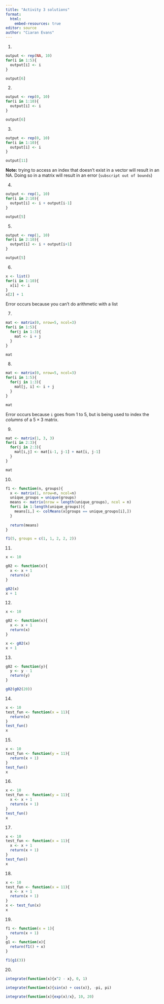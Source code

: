 ```yaml
---
title: "Activity 3 solutions"
format: 
  html:
    embed-resources: true
editor: source
author: "Ciaran Evans"
---
```


1.

```r
output <- rep(NA, 10)
for(i in 1:5){
  output[i] <- i
}

output[6]
```

2.

```r
output <- rep(0, 10)
for(i in 1:10){
  output[i] <- i
}

output[6]
```

3. 

```r
output <- rep(0, 10)
for(i in 1:10){
  output[i] <- i
}

output[11]
```

**Note:** trying to access an index that doesn't exist in a vector will result in an NA. Doing so in a matrix will result in an error (`subscript out of bounds`)

4. 

```r
output <- rep(1, 10)
for(i in 2:10){
  output[i] <- i + output[i-1]
}

output[5]
```

5. 

```r
output <- rep(1, 10)
for(i in 2:10){
  output[i] <- i + output[i+1]
}

output[5]
```

6.

```r
x <- list()
for(i in 1:10){
  x[i] <- i
}
x[2] + 1
```

Error occurs because you can't do arithmetic with a list

7.

```r
mat <- matrix(0, nrow=5, ncol=3)
for(i in 1:5){
  for(j in 1:3){
    mat <- i + j
  }
}

mat
```

8.

```r
mat <- matrix(0, nrow=5, ncol=3)
for(i in 1:5){
  for(j in 1:3){
    mat[j, i] <- i + j
  }
}

mat
```

Error occurs because `i` goes from 1 to 5, but is being used to index the *columns* of a $5 \times 3$ matrix.

9.

```r
mat <- matrix(1, 3, 3)
for(i in 2:3){
  for(j in 2:3){
    mat[i,j] <- mat[i-1, j-1] + mat[i, j-1]
  }
}

mat
```

10.

```r
f1 <- function(n, groups){
  x <- matrix(1, nrow=n, ncol=n)
  unique_groups = unique(groups)
  means <- matrix(nrow = length(unique_groups), ncol = n)
  for(i in 1:length(unique_groups)){
    means[i,] <- colMeans(x[groups == unique_groups[i],])
  }
  
  return(means)
}

f1(5, groups = c(1, 1, 2, 2, 2))
```


11. 

```r
x <- 10

g02 <- function(x){
  x <- x + 1
  return(x)
}

g02(x)
x + 1
```

12.

```r
x <- 10

g02 <- function(x){
  x <- x + 1
  return(x)
}

x <- g02(x)
x + 1
```

13. 

```r
g02 <- function(y){
  y <- y - 1
  return(y)
}

g02(g02(20))
```

14. 

```r
x <- 10
test_fun <- function(x = 11){
  return(x)
}
test_fun()
x
```

15. 

```r
x <- 10
test_fun <- function(y = 11){
  return(x + 1)
}
test_fun()
x
```

16. 

```r
x <- 10
test_fun <- function(y = 11){
  x <- x + 1
  return(x + 1)
}
test_fun()
x
```

17. 

```r
x <- 10
test_fun <- function(x = 11){
  x <- x + 1
  return(x + 1)
}
test_fun()
x
```

18. 

```r
x <- 10
test_fun <- function(x = 11){
  x <- x + 1
  return(x + 1)
}
x <- test_fun(x)
x
```

19.

```r
f1 <- function(x = 1){
  return(x + 1)
}
g1 <- function(x){
  return(f1() + x)
}

f1(g1(3))
```

20.

```r
integrate(function(x){x^2 - x}, 0, 1)

integrate(function(x){sin(x) + cos(x)}, -pi, pi)

integrate(function(x){exp(x)/x}, 10, 20)
```

